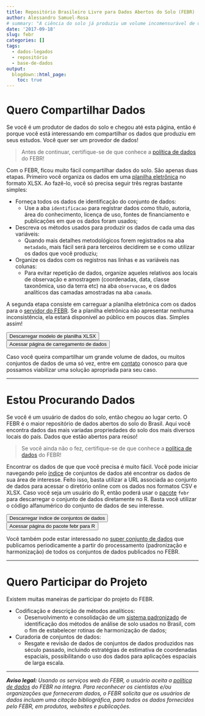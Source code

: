 ```yaml
---
title: Repositório Brasileiro Livre para Dados Abertos do Solo (FEBR)
author: Alessandro Samuel-Rosa
# summary: "A ciência do solo já produziu um volume incomensurável de dados."
date: '2017-09-18'
slug: febr
categories: []
tags:
  - dados-legados
  - repositório
  - base-de-dados
output:
  blogdown::html_page:
    toc: true
---
```


# Quero Compartilhar Dados

Se você é um produtor de dados do solo e chegou até esta página, então é porque você está interessando em compartilhar os dados que produziu em seus estudos. Você quer ser um provedor de dados!

> Antes de continuar, certifique-se de que conhece a [política de dados][politica] do FEBR!

Com o FEBR, ficou muito fácil compartilhar dados do solo. São apenas duas etapas. Primeiro você organiza os dados em uma [planilha eletrônica][modelo] no formato XLSX. Ao fazê-lo, você só precisa seguir três regras bastante simples:

* Forneça todos os dados de identificação do conjunto de dados:
  + Use a aba `identificacao` para registrar dados como título, autoria, área do conhecimento, licença de uso, 
    fontes de financiamento e publicações em que os dados foram usados;
* Descreva os métodos usados para produzir os dados de cada uma das variáveis:
  + Quando mais detalhes metodológicos forem registrados na aba `metadado`, mais fácil será para terceiros
    decidirem se e como utilizar os dados que você produziu;
* Organize os dados com os registros nas linhas e as variáveis nas colunas:
  + Para evitar repetição de dados, organize aqueles relativos aos locais de observação e amostragem
    (coordenadas, data, classe taxonômica, uso da terra etc) na aba `observacao`, e os dados analíticos das
    camadas amostradas na aba `camada`.

A segunda etapa consiste em carreguar a planilha eletrônica com os dados para o [servidor do FEBR][entrada]. Se a planilha eletrônica não apresentar nenhuma inconsistência, ela estará disponível ao público em poucos dias. Simples assim!

<p>
<button onclick="window.open('https://docs.google.com/spreadsheets/d/1rXIiT1zSYhFegSdAvE0yJX16q-bvXVNpYIYdd5YgjhI','_blank');" type="button">Descarregar modelo de planilha XLSX</button>
<button onclick="window.open('https://cloud.utfpr.edu.br/index.php/s/Eh0FQpm9YfHYfLX','_blank');" type="button">Acessar página de carregamento de dados</button>
</p>

Caso você queira compartilhar um grande volume de dados, ou muitos conjuntos de dados de uma só vez, entre em [contato][contato] conosco para que possamos viabilizar uma solução apropriada para seu caso.

<hr> 

# Estou Procurando Dados

Se você é um usuário de dados do solo, então chegou ao lugar certo. O FEBR é o maior repositório de dados abertos do solo do Brasil. Aqui você encontra dados das mais variadas propriedades do solo dos mais diversos locais do país. Dados que estão abertos para reúso!

> Se você ainda não o fez, certifique-se de que conhece a [política de dados][politica] do FEBR!

Encontrar os dados de que que você precisa é muito fácil. Você pode iniciar navegando pelo [índice][indice] de conjuntos de dados até encontrar os dados de sua área de interesse. Feito isso, basta utilizar a URL associada ao conjunto de dados para acessar o diretório online com os dados nos formatos CSV e XLSX. Caso você seja um usuário do R, então poderá usar o [pacote][pacote] `febr` para descarregar o conjunto de dados diretamente no R. Basta você utilizar o código alfanumérico do conjunto de dados de seu interesse.

<p>
<button onclick="window.open('https://cloud.utfpr.edu.br/index.php/s/JDcb8XBvkpQeyXm','_blank');" type="button">Descarregar índice de conjuntos de dados</button>
<button onclick="window.open('https://cran.r-project.org/web/packages/febr/index.html','_blank');" type="button">Acessar página do pacote febr para R</button>
</p>

Você também pode estar interessado no [super conjunto de dados][superconjunto] que publicamos periodicamente a partir do processamento (padronização e harmonização) de todos os conjuntos de dados publicados no FEBR.

<hr> 

# Quero Participar do Projeto

Existem muitas maneiras de participar do projeto do FEBR. 

* Codificação e descrição de métodos analíticos:
  + Desenvolvimento e consolidação de um [sistema padronizado][codificacao] de identificação dos métodos de
    análise de solo usados no Brasil, com o fim de estabelecer rotinas de harmonização de dados;
* Curadoria de conjuntos de dados:
  + Resgate e revisão de dados de conjuntos de dados produzidos nas século passado, incluindo estratégias de
    estimativa de coordenadas espaciais, possibilitando o uso dos dados para aplicações espaciais de larga
    escala.

<hr> 

___Aviso legal:___ _Usando os serviços web do FEBR, o usuário aceita a [política de dados][politica] do FEBR na íntegra. Para reconhecer os cientistas e/ou organizações que forneceram dados, o FEBR solicita que os usuários de dados incluam uma citação bibliográfica, para todos os dados fornecidos pelo FEBR, em produtos, websites e publicações._

[politica]: https://docs.google.com/document/d/11c0HzGdT51xPEc6V7WLqTaOjX6AAfsZC9O9uMxTcmW0/edit?usp=sharing
[modelo]: https://docs.google.com/spreadsheets/d/1rXIiT1zSYhFegSdAvE0yJX16q-bvXVNpYIYdd5YgjhI/edit?usp=sharing
[entrada]: https://cloud.utfpr.edu.br/index.php/s/Eh0FQpm9YfHYfLX
[contato]: ../../#contact
[indice]: https://cloud.utfpr.edu.br/index.php/apps/onlyoffice/s/Df6dhfzYJ1DDeso?fileId=27730047
[pacote]: https://cran.r-project.org/web/packages/febr/index.html
[codificacao]: https://docs.google.com/spreadsheets/d/1Dalqi5JbW4fg9oNkXw5TykZTA39pR5GezapVeV0lJZI/edit
[superconjunto]: https://cloud.utfpr.edu.br/index.php/s/nEXaoXIE0nZ1AqG
